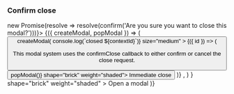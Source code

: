 
<PageTitle src="compositions/Modals" title="Modals" />
<Subtitle />
<Description />
<Primary />
<ArgsTable story={PRIMARY_STORY} />
<Stories />

### Confirm close

<Canvas>
  <Modals confirmClose={() => new Promise(resolve => resolve(confirm('Are you sure you want to close this modal?')))}>
    <ModalConsumer>
      {({ createModal, popModal }) => (
        <Rhythm m={2}>
          <Button
            color="primary"
            onClick={() =>
              createModal(
                <Modal
                  focusable
                  contextId="demo-confirm-close-modal"
                  onClose={(event, contextId) => console.log(`closed ${contextId}`)}
                  size="medium"
                >
                  {({ id }) => (
                    <React.Fragment>
                      <ModalHeader modalId={id} title="Confirm close" />
                      <ModalBody scrollable>
                        <Typography size="xlarge" variants={['line-height-comfy']}>
                          <p>
                            This modal system uses the confirmClose callback to either confirm or cancel the close
                            request.
                          </p>
                        </Typography>
                      </ModalBody>
                      <ModalFooter bordered>
                        <Flex justifyContent="flex-end">
                          <Button color="neutral" onClick={() => popModal()} shape="brick" weight="shaded">
                            Immediate close
                          </Button>
                        </Flex>
                      </ModalFooter>
                    </React.Fragment>
                  )}
                </Modal>,
              )
            }
            shape="brick"
            weight="shaded"
          >
            Open a modal
          </Button>
        </Rhythm>
      )}
    </ModalConsumer>
  </Modals>
</Canvas>
